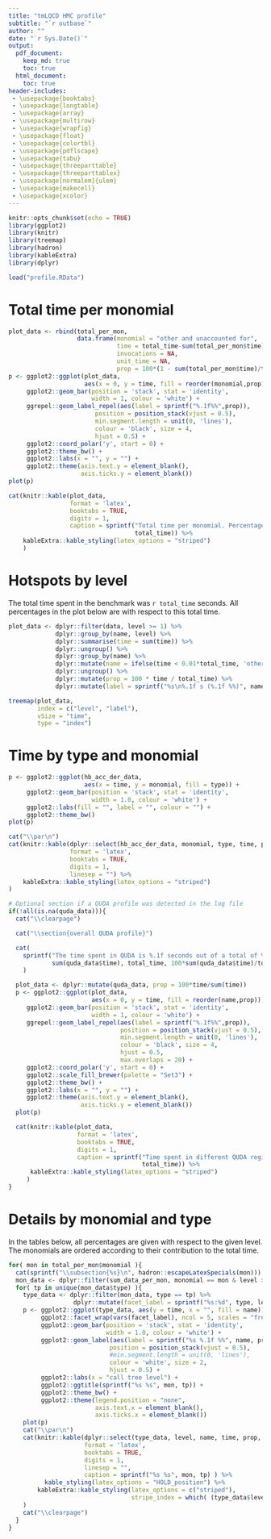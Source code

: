 ```yaml
---
title: "tmLQCD HMC profile"
subtitle: "`r outbase`"
author: ""
date: "`r Sys.Date()`"
output:
  pdf_document: 
    keep_md: true 
    toc: true
  html_document: 
    toc: true
header-includes:
 - \usepackage{booktabs}
 - \usepackage{longtable}
 - \usepackage{array}
 - \usepackage{multirow}
 - \usepackage{wrapfig}
 - \usepackage{float}
 - \usepackage{colortbl}
 - \usepackage{pdflscape}
 - \usepackage{tabu}
 - \usepackage{threeparttable}
 - \usepackage{threeparttablex}
 - \usepackage[normalem]{ulem}
 - \usepackage{makecell}
 - \usepackage{xcolor}
---
```


```r
knitr::opts_chunk$set(echo = TRUE)
library(ggplot2)
library(knitr)
library(treemap)
library(hadron)
library(kableExtra)
library(dplyr)
```

```r
load("profile.RData")
```


\clearpage

# Total time per monomial 

```r
plot_data <- rbind(total_per_mon,
                   data.frame(monomial = "other and unaccounted for",
                              time = total_time-sum(total_per_mon$time),
                              invocations = NA,
                              unit_time = NA,
                              prop = 100*(1 - sum(total_per_mon$time)/total_time)))
p <- ggplot2::ggplot(plot_data,
                     aes(x = 0, y = time, fill = reorder(monomial,prop))) +
     ggplot2::geom_bar(position = 'stack', stat = 'identity',
                       width = 1, colour = 'white') +
     ggrepel::geom_label_repel(aes(label = sprintf("%.1f%%",prop)),
                        position = position_stack(vjust = 0.5),
                        min.segment.length = unit(0, 'lines'),
                        colour = 'black', size = 4,
                        hjust = 0.5) +
     ggplot2::coord_polar('y', start = 0) +
     ggplot2::theme_bw() +
     ggplot2::labs(x = "", y = "") +
     ggplot2::theme(axis.text.y = element_blank(),
                    axis.ticks.y = element_blank())
plot(p)

cat(knitr::kable(plot_data,
                 format = 'latex',
                 booktabs = TRUE,
                 digits = 1,
                 caption = sprintf("Total time per monomial. Percentages are w.r.t. to the total time of %.1f seconds.",
                                   total_time)) %>%
    kableExtra::kable_styling(latex_options = "striped")
    )
```

\clearpage

# Hotspots by level

The total time spent in the benchmark was `r total_time` seconds. All percentages in the plot below are with respect to this total time.

```r
plot_data <- dplyr::filter(data, level >= 1) %>%
             dplyr::group_by(name, level) %>%
             dplyr::summarise(time = sum(time)) %>%
             dplyr::ungroup() %>%
             dplyr::group_by(name) %>%
             dplyr::mutate(name = ifelse(time < 0.01*total_time, 'other', name)) %>%
             dplyr::ungroup() %>%
             dplyr::mutate(prop = 100 * time / total_time) %>%
             dplyr::mutate(label = sprintf("%s\n%.1f s (%.1f %%)", name, time, prop))

treemap(plot_data,
        index = c("level", "label"),
        vSize = "time",
        type = "index")
```

# Time by type and monomial

```r
p <- ggplot2::ggplot(hb_acc_der_data,
                     aes(x = time, y = monomial, fill = type)) +
     ggplot2::geom_bar(position = 'stack', stat = 'identity',
                       width = 1.0, colour = 'white') +
     ggplot2::labs(fill = "", label = "", colour = "") +
     ggplot2::theme_bw()
plot(p)

cat("\\par\n")
cat(knitr::kable(dplyr::select(hb_acc_der_data, monomial, type, time, prop, invocations, unit_time),
                 format = 'latex',
                 booktabs = TRUE,
                 digits = 1,
                 linesep = "") %>%
    kableExtra::kable_styling(latex_options = "striped")
)
```

```r
# Optional section if a QUDA profile was detected in the log file
if(!all(is.na(quda_data))){
  cat("\\clearpage")

  cat("\\section{overall QUDA profile}")

  cat(
    sprintf("The time spent in QUDA is %.1f seconds out of a total of %.1f seconds (%.1f %%).\\linebreak",
            sum(quda_data$time), total_time, 100*sum(quda_data$time)/total_time)
    )

  plot_data <- dplyr::mutate(quda_data, prop = 100*time/sum(time))
  p <- ggplot2::ggplot(plot_data,
                       aes(x = 0, y = time, fill = reorder(name,prop))) +
     ggplot2::geom_bar(position = 'stack', stat = 'identity',
                       width = 1, colour = 'white') +
     ggrepel::geom_label_repel(aes(label = sprintf("%.1f%%",prop)),
                               position = position_stack(vjust = 0.5),
                               min.segment.length = unit(0, 'lines'),
                               colour = 'black', size = 4,
                               hjust = 0.5,
                               max.overlaps = 20) +
     ggplot2::coord_polar('y', start = 0) +
     ggplot2::scale_fill_brewer(palette = "Set3") +
     ggplot2::theme_bw() +
     ggplot2::labs(x = "", y = "") +
     ggplot2::theme(axis.text.y = element_blank(),
                    axis.ticks.y = element_blank())
  plot(p)

  cat(knitr::kable(plot_data,
                   format = 'latex',
                   booktabs = TRUE,
                   digits = 1,
                   caption = sprintf("Time spent in different QUDA regions. Compare to total time of %.1f seconds.",
                                     total_time)) %>%
      kableExtra::kable_styling(latex_options = "striped")
     )
}
```

\clearpage

# Details by monomial and type

In the tables below, all percentages are given with respect to the given level. The monomials are ordered according to their contribution to the total time.

```r
for( mon in total_per_mon$monomial ){
  cat(sprintf("\\subsection{%s}\n", hadron::escapeLatexSpecials(mon)))
  mon_data <- dplyr::filter(sum_data_per_mon, monomial == mon & level >= 2)
  for( tp in unique(mon_data$type) ){
    type_data <- dplyr::filter(mon_data, type == tp) %>%
                  dplyr::mutate(facet_label = sprintf("%s:%d", type, level))
    p <- ggplot2::ggplot(type_data, aes(y = time, x = "", fill = name)) +
         ggplot2::facet_wrap(vars(facet_label), ncol = 5, scales = "free") +
         ggplot2::geom_bar(position = 'stack', stat = 'identity',
                           width = 1.0, colour = 'white') +
         ggplot2::geom_label(aes(label = sprintf("%s %.1f %%", name, prop)),
                            position = position_stack(vjust = 0.5),
                            #min.segment.length = unit(0, 'lines'),
                            colour = 'white', size = 2,
                            hjust = 0.5) +
         ggplot2::labs(x = "call tree level") +
         ggplot2::ggtitle(sprintf("%s %s", mon, tp)) +
         ggplot2::theme_bw() +
         ggplot2::theme(legend.position = "none",
                        axis.text.x = element_blank(), 
                        axis.ticks.x = element_blank())
    plot(p)
    cat("\\par\n")
    cat(knitr::kable(dplyr::select(type_data, level, name, time, prop, invocations, unit_time),
                     format = 'latex',
                     booktabs = TRUE,
                     digits = 1,
                     linesep = "",
                     caption = sprintf("%s %s", mon, tp) ) %>%
          kable_styling(latex_options = "HOLD_position") %>%
        kableExtra::kable_styling(latex_options = c("striped"),
                                  stripe_index = which( (type_data$level %% 2) == 1 ))
    )
    cat("\\clearpage")
  }
}
```

